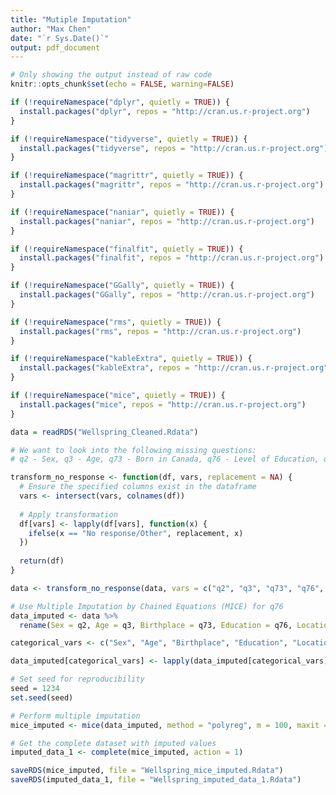 ```yaml
---
title: "Mutiple Imputation"
author: "Max Chen"
date: "`r Sys.Date()`"
output: pdf_document
---
```


```r
# Only showing the output instead of raw code
knitr::opts_chunk$set(echo = FALSE, warning=FALSE)
```

```r
if (!requireNamespace("dplyr", quietly = TRUE)) {
  install.packages("dplyr", repos = "http://cran.us.r-project.org")
}

if (!requireNamespace("tidyverse", quietly = TRUE)) {
  install.packages("tidyverse", repos = "http://cran.us.r-project.org")
}

if (!requireNamespace("magrittr", quietly = TRUE)) {
  install.packages("magrittr", repos = "http://cran.us.r-project.org")
}

if (!requireNamespace("naniar", quietly = TRUE)) {
  install.packages("naniar", repos = "http://cran.us.r-project.org")
}

if (!requireNamespace("finalfit", quietly = TRUE)) {
  install.packages("finalfit", repos = "http://cran.us.r-project.org")
}

if (!requireNamespace("GGally", quietly = TRUE)) {
  install.packages("GGally", repos = "http://cran.us.r-project.org")
}

if (!requireNamespace("rms", quietly = TRUE)) {
  install.packages("rms", repos = "http://cran.us.r-project.org")
}

if (!requireNamespace("kableExtra", quietly = TRUE)) {
  install.packages("kableExtra", repos = "http://cran.us.r-project.org")
}

if (!requireNamespace("mice", quietly = TRUE)) {
  install.packages("mice", repos = "http://cran.us.r-project.org")
}
```

```r
data = readRDS("Wellspring_Cleaned.Rdata")
```

```r
# We want to look into the following missing questions: 
# q2 - Sex, q3 - Age, q73 - Born in Canada, q76 - Level of Education, q78 - Home Location, q79 - Employment Stasis, q80 - Income Level  

transform_no_response <- function(df, vars, replacement = NA) {
  # Ensure the specified columns exist in the dataframe
  vars <- intersect(vars, colnames(df))
  
  # Apply transformation
  df[vars] <- lapply(df[vars], function(x) {
    ifelse(x == "No response/Other", replacement, x)
  })
  
  return(df)
}

data <- transform_no_response(data, vars = c("q2", "q3", "q73", "q76", "q78", "q79", "q80"), replacement = NA)
```

```r
# Use Multiple Imputation by Chained Equations (MICE) for q76
data_imputed <- data %>%
  rename(Sex = q2, Age = q3, Birthplace = q73, Education = q76, Location = q78, Employment = q79, Income = q80)

categorical_vars <- c("Sex", "Age", "Birthplace", "Education", "Location", "Employment", "Income")

data_imputed[categorical_vars] <- lapply(data_imputed[categorical_vars], as.factor)

# Set seed for reproducibility
seed = 1234
set.seed(seed)

# Perform multiple imputation
mice_imputed <- mice(data_imputed, method = "polyreg", m = 100, maxit = 10, seed = seed)

```

```r
# Get the complete dataset with imputed values
imputed_data_1 <- complete(mice_imputed, action = 1)
```

```r
saveRDS(mice_imputed, file = "Wellspring_mice_imputed.Rdata")
saveRDS(imputed_data_1, file = "Wellspring_imputed_data_1.Rdata")
```